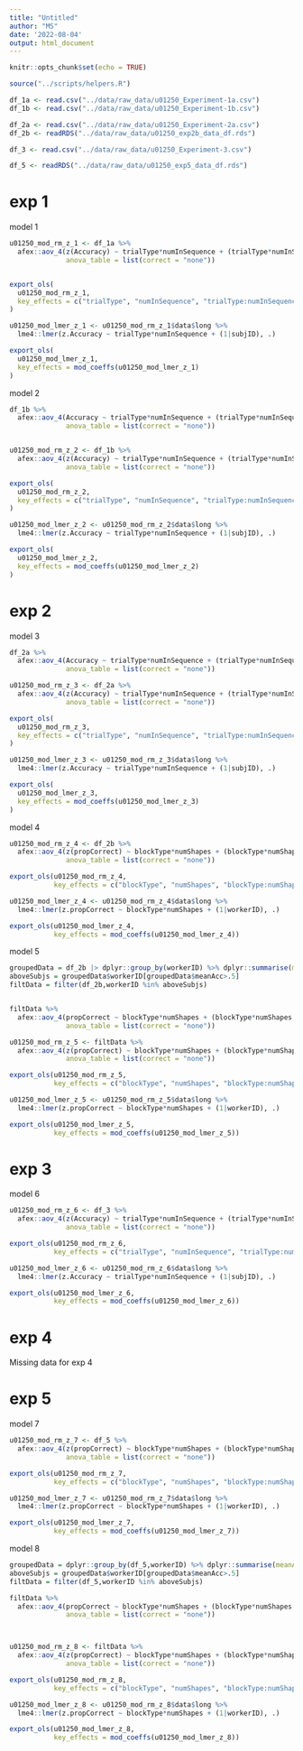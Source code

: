 ```yaml
---
title: "Untitled"
author: "MS"
date: '2022-08-04'
output: html_document
---
```


```r
knitr::opts_chunk$set(echo = TRUE)

source("../scripts/helpers.R")

df_1a <- read.csv("../data/raw_data/u01250_Experiment-1a.csv")
df_1b <- read.csv("../data/raw_data/u01250_Experiment-1b.csv")

df_2a <- read.csv("../data/raw_data/u01250_Experiment-2a.csv")
df_2b <- readRDS("../data/raw_data/u01250_exp2b_data_df.rds")

df_3 <- read.csv("../data/raw_data/u01250_Experiment-3.csv")

df_5 <- readRDS("../data/raw_data/u01250_exp5_data_df.rds")


```

# exp 1 


model 1 

```r
u01250_mod_rm_z_1 <- df_1a %>% 
  afex::aov_4(z(Accuracy) ~ trialType*numInSequence + (trialType*numInSequence|subjID), ., 
              anova_table = list(correct = "none"))


export_ols(
  u01250_mod_rm_z_1, 
  key_effects = c("trialType", "numInSequence", "trialType:numInSequence")
)

u01250_mod_lmer_z_1 <- u01250_mod_rm_z_1$data$long %>% 
  lme4::lmer(z.Accuracy ~ trialType*numInSequence + (1|subjID), .)

export_ols(
  u01250_mod_lmer_z_1, 
  key_effects = mod_coeffs(u01250_mod_lmer_z_1)
)

```

model 2 

```r
df_1b %>% 
  afex::aov_4(Accuracy ~ trialType*numInSequence + (trialType*numInSequence|subjID), ., 
              anova_table = list(correct = "none"))


u01250_mod_rm_z_2 <- df_1b %>% 
  afex::aov_4(z(Accuracy) ~ trialType*numInSequence + (trialType*numInSequence|subjID), ., 
              anova_table = list(correct = "none"))

export_ols(
  u01250_mod_rm_z_2, 
  key_effects = c("trialType", "numInSequence", "trialType:numInSequence")
)

u01250_mod_lmer_z_2 <- u01250_mod_rm_z_2$data$long %>% 
  lme4::lmer(z.Accuracy ~ trialType*numInSequence + (1|subjID), .)

export_ols(
  u01250_mod_lmer_z_2, 
  key_effects = mod_coeffs(u01250_mod_lmer_z_2)
)
```

# exp 2 

model 3 

```r
df_2a %>% 
  afex::aov_4(Accuracy ~ trialType*numInSequence + (trialType*numInSequence|subjID), ., 
              anova_table = list(correct = "none"))

u01250_mod_rm_z_3 <- df_2a %>% 
  afex::aov_4(z(Accuracy) ~ trialType*numInSequence + (trialType*numInSequence|subjID), ., 
              anova_table = list(correct = "none"))

export_ols(
  u01250_mod_rm_z_3, 
  key_effects = c("trialType", "numInSequence", "trialType:numInSequence")
)

u01250_mod_lmer_z_3 <- u01250_mod_rm_z_3$data$long %>% 
  lme4::lmer(z.Accuracy ~ trialType*numInSequence + (1|subjID), .)

export_ols(
  u01250_mod_lmer_z_3, 
  key_effects = mod_coeffs(u01250_mod_lmer_z_3)
)
```

model 4 

```r
u01250_mod_rm_z_4 <- df_2b %>% 
  afex::aov_4(z(propCorrect) ~ blockType*numShapes + (blockType*numShapes|workerID), ., 
              anova_table = list(correct = "none"))

export_ols(u01250_mod_rm_z_4, 
           key_effects = c("blockType", "numShapes", "blockType:numShapes"))

u01250_mod_lmer_z_4 <- u01250_mod_rm_z_4$data$long %>% 
  lme4::lmer(z.propCorrect ~ blockType*numShapes + (1|workerID), .)

export_ols(u01250_mod_lmer_z_4, 
           key_effects = mod_coeffs(u01250_mod_lmer_z_4))
```

model 5

```r
groupedData = df_2b |> dplyr::group_by(workerID) %>% dplyr::summarise(meanAcc = mean(propCorrect))
aboveSubjs = groupedData$workerID[groupedData$meanAcc>.5]
filtData = filter(df_2b,workerID %in% aboveSubjs)


filtData %>% 
  afex::aov_4(propCorrect ~ blockType*numShapes + (blockType*numShapes|workerID), ., 
              anova_table = list(correct = "none"))

u01250_mod_rm_z_5 <- filtData %>% 
  afex::aov_4(z(propCorrect) ~ blockType*numShapes + (blockType*numShapes|workerID), ., 
              anova_table = list(correct = "none"))

export_ols(u01250_mod_rm_z_5, 
           key_effects = c("blockType", "numShapes", "blockType:numShapes"))

u01250_mod_lmer_z_5 <- u01250_mod_rm_z_5$data$long %>% 
  lme4::lmer(z.propCorrect ~ blockType*numShapes + (1|workerID), .)

export_ols(u01250_mod_lmer_z_5, 
           key_effects = mod_coeffs(u01250_mod_lmer_z_5))

```

# exp 3 

model 6 

```r
u01250_mod_rm_z_6 <- df_3 %>% 
  afex::aov_4(z(Accuracy) ~ trialType*numInSequence + (trialType*numInSequence|subjID), ., 
              anova_table = list(correct = "none"))

export_ols(u01250_mod_rm_z_6, 
           key_effects = c("trialType", "numInSequence", "trialType:numInSequence"))

u01250_mod_lmer_z_6 <- u01250_mod_rm_z_6$data$long %>% 
  lme4::lmer(z.Accuracy ~ trialType*numInSequence + (1|subjID), .)

export_ols(u01250_mod_lmer_z_6, 
           key_effects = mod_coeffs(u01250_mod_lmer_z_6))
```

# exp 4 

Missing data for exp 4 

# exp 5 

model 7 

```r
u01250_mod_rm_z_7 <- df_5 %>% 
  afex::aov_4(z(propCorrect) ~ blockType*numShapes + (blockType*numShapes|workerID), ., 
              anova_table = list(correct = "none"))

export_ols(u01250_mod_rm_z_7, 
           key_effects = c("blockType", "numShapes", "blockType:numShapes"))

u01250_mod_lmer_z_7 <- u01250_mod_rm_z_7$data$long %>% 
  lme4::lmer(z.propCorrect ~ blockType*numShapes + (1|workerID), .)

export_ols(u01250_mod_lmer_z_7, 
           key_effects = mod_coeffs(u01250_mod_lmer_z_7))
```

model 8 

```r
groupedData = dplyr::group_by(df_5,workerID) %>% dplyr::summarise(meanAcc = mean(propCorrect))
aboveSubjs = groupedData$workerID[groupedData$meanAcc>.5]
filtData = filter(df_5,workerID %in% aboveSubjs)

filtData %>% 
  afex::aov_4(propCorrect ~ blockType*numShapes + (blockType*numShapes|workerID), ., 
              anova_table = list(correct = "none"))



u01250_mod_rm_z_8 <- filtData %>% 
  afex::aov_4(z(propCorrect) ~ blockType*numShapes + (blockType*numShapes|workerID), ., 
              anova_table = list(correct = "none"))

export_ols(u01250_mod_rm_z_8, 
           key_effects = c("blockType", "numShapes", "blockType:numShapes"))

u01250_mod_lmer_z_8 <- u01250_mod_rm_z_8$data$long %>% 
  lme4::lmer(z.propCorrect ~ blockType*numShapes + (1|workerID), .)

export_ols(u01250_mod_lmer_z_8, 
           key_effects = mod_coeffs(u01250_mod_lmer_z_8))
```

